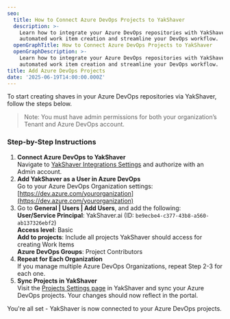 ```yaml
---
seo:
  title: How to Connect Azure DevOps Projects to YakShaver
  description: >-
    Learn how to integrate your Azure DevOps repositories with YakShaver. Enable
    automated work item creation and streamline your DevOps workflow.
  openGraphTitle: How to Connect Azure DevOps Projects to YakShaver
  openGraphDescription: >-
    Learn how to integrate your Azure DevOps repositories with YakShaver. Enable
    automated work item creation and streamline your DevOps workflow.
title: Add Azure DevOps Projects
date: '2025-06-19T14:00:00.000Z'
---
```


To start creating shaves in your Azure DevOps repositories via YakShaver, follow the steps below.

> Note: You must have admin permissions for both your organization’s Tenant and Azure DevOps account.

### Step-by-Step Instructions

1. **Connect Azure DevOps to YakShaver**\
   Navigate to [YakShaver Integrations Settings](https://portal.yakshaver.ai/settings/integrations) and authorize with an Admin account.
2. **Add YakShaver as a User in Azure DevOps**\
   Go to your Azure DevOps Organization settings: [https://dev.azure.com/yourorganization](https://dev.azure.com/yourorganization)
3. Go to **General | Users | Add Users**, and add the following:\
   **User/Service Principal**: YakShaver.ai (ID: `be9ecbe4-c377-43b8-a560-ab137326ebf2`)\
   **Access level**: Basic\
   **Add to projects**: Include all projects YakShaver should access for creating Work Items\
   **Azure DevOps Groups**: Project Contributors
4. **Repeat for Each Organization**\
   If you manage multiple Azure DevOps Organizations, repeat Step 2-3 for each one.
5. **Sync Projects in YakShaver**\
   Visit the [Projects Settings page](https://portal.yakshaver.ai/settings/projects) in YakShaver and sync your Azure DevOps projects. Your changes should now reflect in the portal.

You're all set - YakShaver is now connected to your Azure DevOps projects.

